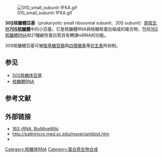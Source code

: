 [[Image:010_small_subunit-1FKA.gif|thumb]] 

'''30[[Svedberg|S]]核醣體亞基'''（prokaryotic small ribosomal subunit、30S subunit）[[原核生物|原核生物]]'''[[70S核醣體|70S核醣體]]'''中的小亞基。它是核醣體RNA與核糖核蛋白組成的複合物，包括[[16S_核醣體RNA|16S 核醣體RNA]]和21種鹼性蛋白質具有轉譯mRNA的功能。

30S核醣體亞基可被[[氨基糖苷类抗生素|胺基糖苷類]]與[[四環黴素|四環黴素]]等[[抗生素|抗生素]]所抑制。

==参见==
* [[50S核糖体亚基|50S核糖体亚基]]
* [[核糖體RNA|核糖體RNA]]

==参考文献==
{{reflist}}

==外部链接==
* [http://wiki.biomine.skelleftea.se/wiki/index.php/16S_rRNA 16S rRNA, BioMineWiki]{{Wayback|url=http://wiki.biomine.skelleftea.se/wiki/index.php/16S_rRNA |date=20200907220047 }}
* http://pathmicro.med.sc.edu/mayer/antibiot.htm{{Wayback|url=http://pathmicro.med.sc.edu/mayer/antibiot.htm |date=20070630105817 }}
* {{MeshName|16S+Ribosomal+RNA}}

{{Ribosome subunits}}


[[Category:核糖体RNA|Category:核糖体RNA]]
[[Category:蛋白质生物合成|Category:蛋白质生物合成]]